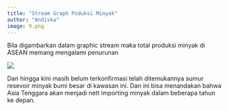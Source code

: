 ```yaml
---
title: "Stream Graph Poduksi Minyak"
author: "Andiska"
image: 9.png
---
```


Bila digambarkan dalam graphic stream maka total produksi minyak di ASEAN memang mengalami penurunan

![](/images/prod_petro.png){fig-align="center"}

Dan hingga kini masih belum terkonfirmasi telah ditemukannya sumur resevoir minyak bumi besar di kawasan ini. Dan ini bisa menandakan bahwa Asia Tenggara akan menjadi nett importing minyak dalam beberapa tahun ke depan.

